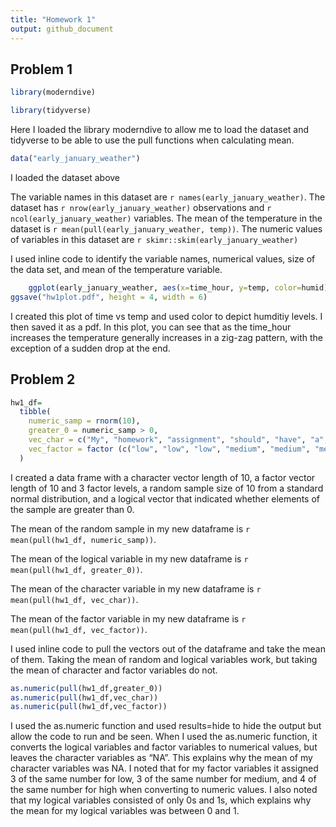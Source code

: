 ```yaml
---
title: "Homework 1"
output: github_document
---
```


## Problem 1

```r
library(moderndive)
```
```r
library(tidyverse) 
```
Here I loaded the library moderndive to allow me to load the dataset and tidyverse
to be able to use the pull functions when calculating mean.

```r
data("early_january_weather")
```

I loaded the dataset above

The variable names in this dataset are `r names(early_january_weather)`.
The dataset has `r nrow(early_january_weather)` observations and `r ncol(early_january_weather)` variables.
The mean of the temperature in the dataset is `r mean(pull(early_january_weather, temp))`.
The numeric values of variables in this dataset are `r skimr::skim(early_january_weather)`

I used inline code to identify the variable names, numerical values, size of the data set,
and mean of the temperature variable.

```r
    ggplot(early_january_weather, aes(x=time_hour, y=temp, color=humid)) + geom_point()
ggsave("hw1plot.pdf", height = 4, width = 6) 
```

I created this plot of time vs temp and used color to depict humditiy levels. I then saved it as a pdf. In this plot, you can see that as the time_hour increases the temperature generally increases in a zig-zag pattern, with the exception of a sudden drop at the end.

## Problem 2

```r
hw1_df=
  tibble(
    numeric_samp = rnorm(10),
    greater_0 = numeric_samp > 0,
    vec_char = c("My", "homework", "assignment", "should", "have", "a", "character", "length", "of", "ten"),
    vec_factor = factor (c("low", "low", "low", "medium", "medium", "medium", "high", "high", "high", "high"))
  )
```

I created a data frame with a character vector length of 10, a factor vector length of 10 and 3 factor levels, a random sample size of 10 from a standard normal distribution, and a logical vector that indicated whether elements of the sample are greater than 0.

The mean of the random sample in my new dataframe is `r mean(pull(hw1_df, numeric_samp))`.

The mean of the logical variable in my new dataframe is `r mean(pull(hw1_df, greater_0))`.

The mean of the character variable in my new dataframe is `r mean(pull(hw1_df, vec_char))`.

The mean of the factor variable in my new dataframe is `r mean(pull(hw1_df, vec_factor))`.

I used inline code to pull the vectors out of the dataframe and take the mean of them. Taking the mean of random and logical variables work, but taking the mean of character and factor variables do not.

```r
as.numeric(pull(hw1_df,greater_0))
as.numeric(pull(hw1_df,vec_char))
as.numeric(pull(hw1_df,vec_factor))
```

I used the as.numeric function and used results=hide to hide the output but allow the code to run and be seen. When I used the as.numeric function, it converts the logical variables and factor variables to numerical values, but leaves the character variables as "NA". This explains why the mean of my character variables was NA. I noted that for my factor variables it assigned 3 of the same number for low, 3 of the same number for medium, and 4 of the same number for high when converting to numeric values. I also noted that my logical variables consisted of only 0s and 1s, which explains why the mean for my logical variables was between 0 and 1.